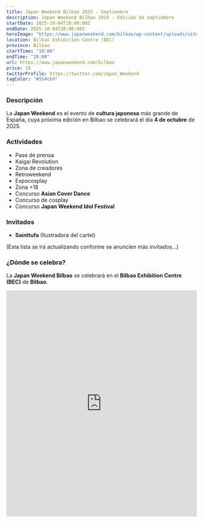 ```yaml
---
title: Japan Weekend Bilbao 2025 - Septiembre
description: Japan Weekend Bilbao 2025 - Edición de septiembre
startDate: 2025-10-04T10:00:00Z
endDate: 2025-10-04T20:00:00Z
heroImage: "https://www.japanweekend.com/bilbao/wp-content/uploads/sites/3/2025/09/Completo-lowres-724x1024.jpg"
location: Bilbao Exhibition Centre (BEC)
province: Bilbao
startTime: "10:00"
endTime: "20:00"
url: https://www.japanweekend.com/bilbao
price: 18
twitterProfile: https://twitter.com/Japan_Weekend
tagColor: "#554cb9"
---
```


### Descripción

La **Japan Weekend** es el evento de **cultura japonesa** más grande de España, cuya próxima edición en Bilbao se celebrará el día **4 de octubre** de 2025.

### Actividades
+ Pase de prensa
+ Kaigai Revolution
+ Zona de creadores
+ Retroweekend
+ Expocosplay
+ Zona +18
+ Concurso **Asian Cover Dance**
+ Concurso de cosplay
+ Concurso **Japan Weekend Idol Festival**

### Invitados
+ **Sainttufa** (Ilustradora del cartel)

(Esta lista se irá actualizando conforme se anuncien más invitados...)

### ¿Dónde se celebra?

La **Japan Weekend Bilbao** se celebrará en el **Bilbao Exhibition Centre (BEC)** de **Bilbao**.

<iframe src="https://www.google.com/maps/embed?pb=!1m14!1m8!1m3!1d6526.731934438256!2d-2.989538!3d43.290578!3m2!1i1024!2i768!4f13.1!3m3!1m2!1s0xd4e5a77d9b1bbf7%3A0x1aeb68f4b3df2298!2sBilbao%20Exhibition%20Centre%20(BEC)!5e1!3m2!1ses!2sus!4v1738776828237!5m2!1ses!2sus" width="100%" height="600" style="border:0;" allowfullscreen="" loading="lazy" referrerpolicy="no-referrer-when-downgrade"></iframe>
